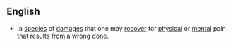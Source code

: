 ==English==
{{en-noun}}

*{{law}}:a [[species]] of [[damages]] that one may [[recover]] for [[physical]] or [[mental]] pain that results from a [[wrong]] done.
{{see|wrongful death statute}}
{{see|survival statute}}